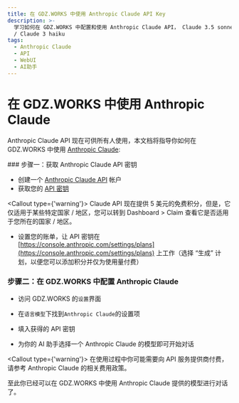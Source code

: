 ```yaml
---
title: 在 GDZ.WORKS 中使用 Anthropic Claude API Key
description: >-
  学习如何在 GDZ.WORKS 中配置和使用 Anthropic Claude API， Claude 3.5 sonnet / Claude 3 Opus
  / Claude 3 haiku
tags:
  - Anthropic Claude
  - API
  - WebUI
  - AI助手
---
```


# 在 GDZ.WORKS 中使用 Anthropic Claude

Anthropic Claude API 现在可供所有人使用，本文档将指导你如何在 GDZ.WORKS 中使用 [Anthropic Claude](https://www.anthropic.com/api):

<Steps>
  ### 步骤一：获取 Anthropic Claude API 密钥

  - 创建一个 [Anthropic Claude API](https://www.anthropic.com/api) 帐户
  - 获取您的 [API 密钥](https://console.anthropic.com/settings/keys)

  <Callout type={'warning'}>
    Claude API 现在提供 5 美元的免费积分，但是，它仅适用于某些特定国家 / 地区，您可以转到 Dashboard >
    Claim 查看它是否适用于您所在的国家 / 地区。
  </Callout>

  - 设置您的账单，让 API 密钥在 [https://console.anthropic.com/settings/plans](https://console.anthropic.com/settings/plans) 上工作（选择 “生成” 计划，以便您可以添加积分并仅为使用量付费）

  ### 步骤二：在 GDZ.WORKS 中配置 Anthropic Claude

  - 访问 GDZ.WORKS 的`设置`界面

  - 在`语言模型`下找到`Anthropic Claude`的设置项

  - 填入获得的 API 密钥

  - 为你的 AI 助手选择一个 Anthropic Claude 的模型即可开始对话

  <Callout type={'warning'}>
    在使用过程中你可能需要向 API 服务提供商付费，请参考 Anthropic Claude 的相关费用政策。
  </Callout>
</Steps>

至此你已经可以在 GDZ.WORKS 中使用 Anthropic Claude 提供的模型进行对话了。
